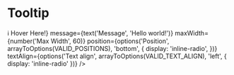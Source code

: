 


<Meta title="Components/Tooltip" decorators={[withKnobs]} component={Tooltip} />

# Tooltip

<ImportPath component={Tooltip} />

<Story name="Knobs">
  <Tooltip
    trigger={<span>ℹ️ Hover Here!</span>}
    message={text('Message', 'Hello world!')}
    maxWidth={number('Max Width', 60)}
    position={options('Position', arrayToOptions(VALID_POSITIONS), 'bottom', {
      display: 'inline-radio',
    })}
    textAlign={options('Text align', arrayToOptions(VALID_TEXT_ALIGN), 'left', { display: 'inline-radio' })}
  />
</Story>

<Props of={Tooltip} />